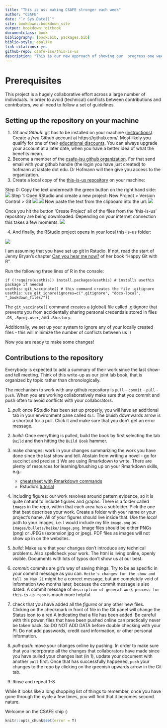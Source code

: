 ```yaml
--- 
title: "This is us: making CSAFE stronger each week"
author: "CSAFE"
date: "`r Sys.Date()`"
site: bookdown::bookdown_site
output: bookdown::gitbook
documentclass: book
bibliography: [book.bib, packages.bib]
biblio-style: apalike
link-citations: yes
github-repo: csafe-isu/this-is-us
description: "This is our new approach of showing our  progress one week at a time. This book is based on the minimal example of using the bookdown package. The output format for this example is bookdown::gitbook."
---
```


# Prerequisites

This project is a hugely collaborative effort across a large number of individuals. In order to avoid (technical) conflicts between contributions and contributors, we all need to follow a set of guidelines.

## Setting up the repository on your machine

1. *Git and Github*: git has to be installed on your machine ([instructions](https://git-scm.com/book/en/v2/Getting-Started-Installing-Git)).
Create a *free* Github account at https://github.com/. Most likely you qualify for one of their [educational discounts](https://education.github.com/). You can always upgrade your account at a later date, when you have a better idea of what the benefits mean.
2. Become a member of the [csafe-isu github organization](https://github.com/CSAFE-ISU). For that send email with your github handle (the login you have just created) to hofmann at iastate dot edu. Dr Hofmann will then give you access to the organization.
3. Create a local copy of the [this-is-us repository](https://github.com/CSAFE-ISU/this-is-us) on your machine:

  Step 0: Copy the text underneath the green button on the right hand side:
    ![](images/setup/00_copy-github.png)
  Step 1: Open RStudio and create a new project: New Project > Version Control > Git
    ![](images/setup/00_create-project.png)
    ![](images/setup/01_create-project.png)
    Now paste the text from the clipboard into the url:
    ![](images/setup/02_create-project.png) 
    
Once you hit the button 'Create Project' all of the files from the 'this-is-us' repository are being downloaded. Depending on your internet connection this takes a few moments.
![](images/setup/03_create-project.png)

4. And finally, the RStudio project opens in your local this-is-us folder:

![](images/setup/04_create-project.png)

I am assuming that you have set up git in Rstudio. If not, read the start of Jenny Bryan's chapter [Can you hear me now?](https://happygitwithr.com/connect-intro.html) of her book "Happy Git with R".

Run the following three lines of R in the console:

```
if (!require(usethis)) install.packages(usethis) # installs usethis package if needed
usethis::git_vaccinate() # this command creates the file .gitignore
usethis::use_git_ignore(ignores=c(".gitignore", "docs-local", "_bookdown_files/"))
```
The `git_vaccinate()` command  creates a (global) file called .gitignore that prevents you from accidentally sharing personal credentials stored in files `.DS`, `.Rproj.user`, and `.Rhistory`.

Additionally, we set up your system to ignore any of your locally created files - this will minimize the number of conflicts between us :)

Now you are ready to make some changes!

## Contributions to the repository

Everybody is expected to add a summary of their work since the last show-and tell meeting. Think of this write-up as our joint lab book, that is organized by topic rather than chronologically.

The mechanism to work with any github repository is `pull` - `commit` - `pull` - `push`. When you are working collaboratively make sure that you commit and push often to avoid conflicts with your collaborators.

1. *pull*: once RStudio has been set up properly, you will have an additional tab in your environment pane called `Git`. The bluish downwards arrow is a shortcut for a pull. Click it and make sure that you don't get an error message. 

2. *build*: Once everything is pulled, build the book by first selecting the tab `Build` and then hitting the `Build Book` hammer.

3. make changes: work in your changes summarizing the work you have done since the last show and tell. Abstain from writing a novel - go for succinct and precise :)
We are using Rmarkdown to write. There are plenty of resources for learning/brushing up on your Rmarkdown skills, e.g.:

    - [cheatsheet with Rmarkdown commands](https://rstudio.com/wp-content/uploads/2015/02/rmarkdown-cheatsheet.pdf)
    - Rstudio's [tutorial](https://rmarkdown.rstudio.com/)

4. including figures: our work revolves around pattern evidence, so it is quite natural to include figures and graphs. There is a folder called `images` in the repo, within that each area has a subfolder. Pick the one that best describes your work. Create a folder with your name or your project's name. All of your figures should live inside that.
Use the *local* path to your images, i.e. I would include my file `image.png` as `images/bullets/heike/image.png`.
Image files should be either PNGs (png) or JPEGs (extension jpg or jpeg). PDF files as images will not show up in on the websites.


5. *build*: Make sure that your changes don't introduce any technical problems. Also spellcheck your work. The html is living online, openly visible. Documents with lots of typos don't show us at our best.


6. *commit*: commits are git's way of saving things. Try to be as specific in your commit message as you can. `Heike's changes for the show and tell on May 21` might be a correct message, but are completely void of information two months later, because the commit message is also dated. A commit message of `description of general work process for this-is-us repo` is much more helpful.

7. check that you have added all the *figures* or any other new files. 
Clicking on the checkmark in front of file in the Git panel will change the Status icon to a red A indicating that a file has been added. 
Be careful with this power, files that have been pushed online can practically never be taken back. So DO NOT ADD DATA before double checking with your PI. Do not add passwords, credit card information, or other personal information.

8. *pull-push*: move your changes online by pushing. In order to make sure that you incorporate all the changes that collaborators have made since you have pulled your changes last (in 1), update your document with another `pull` first. Once that has successfully happened, `push` your changes to the repo by clicking on the greenish upwards arrow in the Git tab.

9. Rinse and repeat 1-8. 

While it looks like a long shopping list of things to remember, once you have gone through the cycle a few times, you will find that it becomes second nature. 

Welcome on the CSAFE ship :)

```r
knitr::opts_chunk$set(error = T)
```